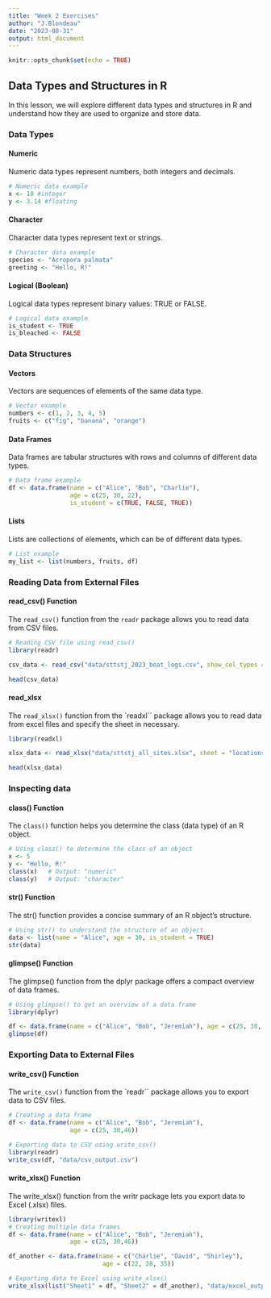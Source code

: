 ```yaml
---
title: "Week 2 Exercises"
author: "J.Blondeau"
date: "2023-08-31"
output: html_document
---
```


```r
knitr::opts_chunk$set(echo = TRUE)
```

## Data Types and Structures in R {.tabset}

In this lesson, we will explore different data types and structures in R and understand how they are used to organize and store data.

### Data Types

#### Numeric

Numeric data types represent numbers, both integers and decimals.

```r
# Numeric data example
x <- 10 #integer
y <- 3.14 #floating
```

#### Character
Character data types represent text or strings.

```r
# Character data example
species <- "Acropora palmata"
greeting <- "Hello, R!"

```
#### Logical (Boolean)
Logical data types represent binary values: TRUE or FALSE.

```r
# Logical data example
is_student <- TRUE
is_bleached <- FALSE

```
### Data Structures

#### Vectors
Vectors are sequences of elements of the same data type.

```r
# Vector example
numbers <- c(1, 2, 3, 4, 5)
fruits <- c("fig", "banana", "orange")

```

#### Data Frames
Data frames are tabular structures with rows and columns of different data types.

```r
# Data frame example
df <- data.frame(name = c("Alice", "Bob", "Charlie"),
                 age = c(25, 30, 22),
                 is_student = c(TRUE, FALSE, TRUE))

```

#### Lists
Lists are collections of elements, which can be of different data types.

```r
# List example
my_list <- list(numbers, fruits, df)

```

### Reading Data from External Files

#### read_csv() Function

The `read_csv()` function from the `readr` package allows you to read data from CSV files.

```r
# Reading CSV file using read_csv()
library(readr)

csv_data <- read_csv("data/sttstj_2023_boat_logs.csv", show_col_types = F)

head(csv_data)

```

#### read_xlsx

The `read_xlsx()` function from the `readxl`` package allows you to read data from excel files and specify the sheet in necessary.

```r
library(readxl)

xlsx_data <- read_xlsx("data/sttstj_all_sites.xlsx", sheet = "locations")

head(xlsx_data)

```

### Inspecting data

#### class() Function

The `class()` function helps you determine the class (data type) of an R object.

```r
# Using class() to determine the class of an object
x <- 5
y <- "Hello, R!"
class(x)   # Output: "numeric"
class(y)   # Output: "character"
```

#### str() Function

The str() function provides a concise summary of an R object's structure.

```r
# Using str() to understand the structure of an object
data <- list(name = "Alice", age = 30, is_student = TRUE)
str(data)
```

#### glimpse() Function

The glimpse() function from the dplyr package offers a compact overview of data frames.

```r
# Using glimpse() to get an overview of a data frame
library(dplyr)

df <- data.frame(name = c("Alice", "Bob", "Jeremiah"), age = c(25, 30, 46))
glimpse(df)

```

### Exporting Data to External Files

#### write_csv() Function

The `write_csv()` function from the `readr`` package allows you to export data to CSV files.

```r
# Creating a data frame
df <- data.frame(name = c("Alice", "Bob", "Jeremiah"),
                 age = c(25, 30,46))

# Exporting data to CSV using write_csv()
library(readr)
write_csv(df, "data/csv_output.csv")
```

#### write_xlsx() Function

The write_xlsx() function from the writr package lets you export data to Excel (.xlsx) files.

```r
library(writexl)
# Creating multiple data frames
df <- data.frame(name = c("Alice", "Bob", "Jeremiah"),
                 age = c(25, 30,46))

df_another <- data.frame(name = c("Charlie", "David", "Shirley"),
                          age = c(22, 28, 35))

# Exporting data to Excel using write_xlsx()
write_xlsx(list("Sheet1" = df, "Sheet2" = df_another), "data/excel_output.xlsx")

```

